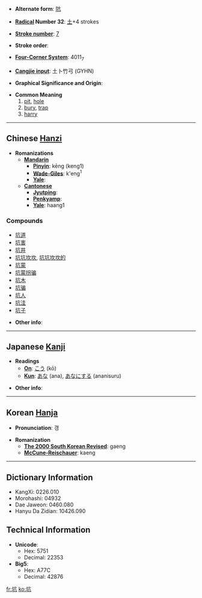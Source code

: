 * '''Alternate form''': [[阬]]

* '''[[Wiktionary:Chinese radical index| Radical]] Number 32''': [[Wiktionary:Chinese radical index 土|土]]+4 strokes

* '''[[Wiktionary:Chinese total strokes index|Stroke number]]''': [[Wiktionary:Chinese total strokes index 7|7]]

* '''Stroke order''': 

* '''[[Wiktionary:Chinese four corner index|Four-Corner System]]''': 4011<sub>7</sub>

* '''[[Wiktionary:Chinese Cangjie index|Cangjie input]]''': 土卜竹弓 (GYHN)

* '''Graphical Significance and Origin''': 

* '''Common Meaning'''
*#[[pit]], [[hole]]
*# [[bury]], [[trap]]
*# [[harry]]

----

== Chinese [[Hanzi]] ==

* '''Romanizations'''
** '''[[Mandarin]]'''
*** '''[[Pinyin]]''': kēng (keng1)
*** '''[[Wade-Giles]]''': k'eng<sup>1</sup>
*** '''[[Yale]]''': 
** '''[[Cantonese]]'''
*** '''[[Jyutping]]''':
*** '''[[Penkyamp]]''': 
*** '''[[Yale]]''': haang1

===Compounds===
*[[坑道]]
*[[坑害]]
*[[坑井]]
*[[坑坑坎坎]], [[坑坑坎坎的]]
*[[坑蒙]]
*[[坑蒙拐骗]]
*[[坑木]]
*[[坑骗]]
*[[坑人]]
*[[坑洼]]
*[[坑子]]

* '''Other info''': 

----

== Japanese [[Kanji]] ==

* '''Readings'''
** '''[[On]]''': [[こう]] (kō)
** '''[[Kun]]''': [[あな]] (ana), [[あなにする]] (ananisuru)

* '''Other info''':  

----

== Korean [[Hanja]] ==

* '''Pronunciation''': 갱

* '''Romanization'''
** '''[[The 2000 South Korean Revised Romanization|The 2000 South Korean Revised]]''': gaeng
** '''[[McCune-Reischauer]]''': kaeng

----

== Dictionary Information ==

* KangXi: 0226.010
* Morohashi: 04932
* Dae Jaweon: 0460.080
* Hanyu Da Zidian: 10426.090

== Technical Information ==

* '''Unicode''':
** Hex: 5751
** Decimal: 22353
* '''Big5''':
** Hex: A77C
** Decimal: 42876

[[fr:坑]]
[[ko:坑]]
